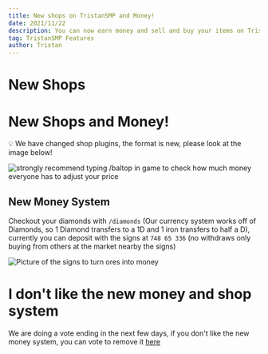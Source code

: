 ```yaml
---
title: New shops on TristanSMP and Money!
date: 2021/11/22
description: You can now earn money and sell and buy your items on TristanSMP!
tag: TristanSMP Features
author: Tristan
---
```


# New Shops

# New Shops and Money!

<aside>
💡 We have changed shop plugins, the format is new, please look at the image below!

</aside>

![**strongly recommend typing `/baltop` in game to check how much money everyone has to adjust your price**](https://tristansmp.com/blogimages/signhelp.png)

## New Money System

Checkout your diamonds with `/diamonds` (Our currency system works off of Diamonds, so 1 Diamond transfers to a 1D and 1 iron transfers to half a D), currently you can deposit with the signs at `748 65 336` (no withdraws only buying from others at the market nearby the signs)

![Picture of the signs to turn ores into money](https://tristansmp.com/blogimages/csigns.png)

# I don't like the new money and shop system

We are doing a vote ending in the next few days, if you don't like the new money system, you can vote to remove it [here](https://forms.gle/WrBkQvNE2F47mzhR9)
